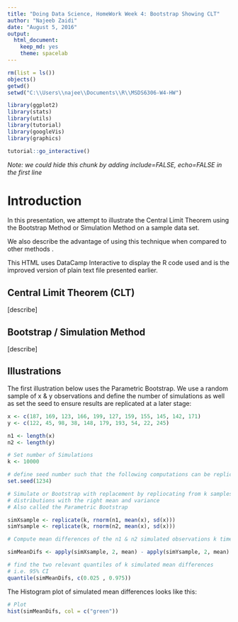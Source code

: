 ```yaml
---
title: "Doing Data Science, HomeWork Week 4: Bootstrap Showing CLT"
author: "Najeeb Zaidi"
date: "August 5, 2016"
output: 
  html_document: 
    keep_md: yes
    theme: spacelab
---
```


```r
rm(list = ls()) 
objects()
getwd() 
setwd("C:\\Users\\najee\\Documents\\R\\MSDS6306-W4-HW")

library(ggplot2)
library(stats)
library(utils)
library(tutorial)
library(googleVis)
library(graphics)

tutorial::go_interactive()

```
_Note: we could hide this chunk by adding include=FALSE, echo=FALSE in the first line_


# Introduction
In this presentation, we attempt to illustrate the Central Limit Theorem using the Bootstrap Method or Simulation Method on a sample data set.

We also describe the advantage of using this technique when compared to other methods .

This HTML uses DataCamp Interactive to display the R code used and is the improved version of plain text file presented earlier.

## Central Limit Theorem (CLT)
[describe]

## Bootstrap / Simulation Method
[describe]

## Illustrations

The first illustration below uses the Parametric Bootstrap.
We use a random sample of x & y observations and define the number of simulations as well as set the seed to ensure results are replicated at a later stage:

```r

x <- c(187, 169, 123, 166, 199, 127, 159, 155, 145, 142, 171)
y <- c(122, 45, 98, 38, 148, 179, 193, 54, 22, 245)

n1 <- length(x)
n2 <- length(y)

# Set number of Simulations 
k <- 10000

# define seed number such that the following computations can be replicated or reproduced
set.seed(1234)
```


```r

# Simulate or Bootstrap with replacement by repliocating from k samples of n1 & n2 normal 
# distributions with the right mean and variance 
# Also called the Parametric Bootstrap

simXsample <- replicate(k, rnorm(n1, mean(x), sd(x)))
simYsample <- replicate(k, rnorm(n2, mean(x), sd(x)))

# Compute mean differences of the n1 & n2 simulated observations k times

simMeanDifs <- apply(simXsample, 2, mean) - apply(simYsample, 2, mean)

# find the two relevant quantiles of k simulated mean differences
# i.e. 95% CI 
quantile(simMeanDifs, c(0.025 , 0.975))

```
The Histogram plot of simulated mean differences looks like this:

```r
# Plot
hist(simMeanDifs, col = c("green"))

```





